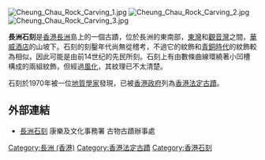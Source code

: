 {{unreferenced|time=2018-10-30T00:23:05+00:00}}
[[File:Cheung_Chau_Rock_Carving_1.jpg|thumb]]
[[File:Cheung_Chau_Rock_Carving_2.jpg|thumb]]
[[File:Cheung_Chau_Rock_Carving_3.jpg|thumb]]

'''長洲石刻'''是[[香港|香港]][[長洲_(香港)|長洲]]島上的一個古蹟，位於長洲的東南部，[[東灣_(長洲)|東灣]]和[[觀音灣|觀音灣]]之間，[[華威酒店|華威酒店]]的山坡下。石刻的刻鑿年代尚無從稽考，不過它的紋飾和[[青铜时代|青銅時代]]的紋飾較為相似，因此可能是由前14世纪的先民所刻。石刻上有由數條曲線環繞著小凹槽構成的兩組紋飾，但經過[[風化|風化]]，其紋理已不太清楚。

石刻於1970年被一位[[地质学|地質學家]]發現，已被[[香港殖民地時期#香港政府|香港政府]]列為[[香港法定古蹟列表|香港法定古蹟]]。

==外部連結==
*[https://web.archive.org/web/20080226054214/http://www.lcsd.gov.hk/CE/Museum/Monument/b5/monuments_14.php 長洲石刻] 康樂及文化事務署 古物古蹟辦事處

{{香港法定古蹟}}
[[Category:長洲_(香港)|Category:長洲 (香港)]]
[[Category:香港法定古蹟|Category:香港法定古蹟]]
[[Category:香港石刻|Category:香港石刻]]